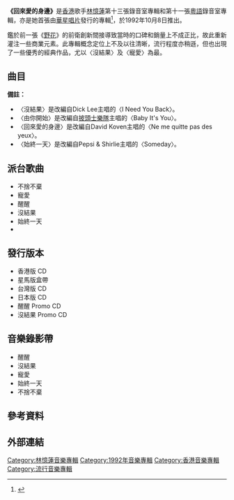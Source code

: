 {{Infobox Album 
| Name		= 回來愛的身邊
| Type		= [[專輯|專輯]]
| Artist	= [[林憶蓮|林憶蓮]] 
| Cover		= Sandylam_backtothelove.jpg
| Released  	= 1992年10月8日
| Recorded  	= 1992年7月
| Length        = 51:37
| Genre		= [[粵語流行音樂|粵語流行音樂]] 
| Label		= [[星工廠|星工廠]]、[[華星唱片|華星唱片]]<ref name="黃夏柏2017"/>
| Producer	= [[許願|許願]]、[[趙增熹|趙增熹]] 
| Last album	= [[野花|野花]]<br>（1991年12月26日）
| This album	= '''回來愛的身邊'''<br>（1992年10月8日）
| Next album	= [[不如重新開始|不如重新開始]]<br>（1993年4月29日）
}}

'''《回來愛的身邊》'''是[[香港|香港]]歌手[[林憶蓮|林憶蓮]]第十三張錄音室專輯和第十一張[[粵語|粵語]]錄音室專輯，亦是她首張由[[華星唱片|華星唱片]]發行的專輯<ref name="黃夏柏2017">{{cite book|author=黃夏柏|title=漫遊八十年代——聽廣東歌的好日子|url=https://books.google.com/books?id=d5xaDwAAQBAJ&pg=PA192|date=26 October 2017|publisher=非凡出版|isbn=978-988-8463-13-8|pages=192–}}</ref>，於1992年10月8日推出。

鑑於前一張《[[野花|野花]]》的前衛創新間接導致當時的口碑和銷量上不成正比，故此重新灌注一些商業元素。此專輯概念定位上不及以往清晰，流行程度亦稍遜，但也出現了一些優秀的經典作品，尤以〈沒結果〉及〈寵愛〉為最。

==曲目==
{{Tracklist
| collapsed = 
| headline = 
| font_size = 
| total_length = 51:37

| all_writing = 
| all_music = 
| all_lyrics = 
| all_arranger = 
| all_producer = [[許願|許願]]、[[趙增熹|趙增熹]] 
| all_except = 

| extra_column =

| title1 = 醒醒
| note1 = 
| music1 = [[倫永亮|倫永亮]]
| lyrics1 = [[林振強|林振強]]
| arranger1 = 倫永亮、許願、趙增熹
| extra1 = 
| length1 = 4:40

| title2 = 沒結果
| note2 = 
| music2 = [[Dick_Lee|Dick Lee]]
| lyrics2 = [[周禮茂|周禮茂]]
| arranger2 = [[杜自持|杜自持]]
| extra2 = 
| length2 = 5:04

| title3 = 由你開始
| note3 = 
| music3 = Burt Bacharach、Mack David、Barney Williams
| lyrics3 = [[林夕|林夕]]
| arranger3 = Roel Garcia
| extra3 = 
| length3 = 4:12

| title4 = 回來愛的身邊
| note4 = 
| music4 = David Koven、Darice Homs
| lyrics4 = 周禮茂
| arranger4 = 趙增熹
| extra4 = 
| length4 = 5:03

| title5 = 躲起來
| note5 = 
| longnote5 = 
| music5 = Dick Lee
| lyrics5 = [[潘源良|潘源良]]
| arranger5 = 萬恩全
| extra5 = 
| length5 = 4:48

| title6 = 要是有緣
| note6 = 音樂
| longnote6 = 
| music6 = Dick Lee
| lyrics6 = 
| arranger6 = 趙增熹
| extra6 = 
| length6 = 0:56

| title7 = 寵愛
| note7 = 
| music7 = 陳秀男
| lyrics7 = 林振強
| arranger7 = 萬恩全
| extra7 = 
| length7 = 5:37

| title8 = 暖暖紅塵
| note8 = 
| longnote8 = 
| music8 = Dick Lee
| lyrics8 = 周禮茂
| arranger8 = 黃偉年
| extra8 = 
| length8 = 4:48

| title9 = 始終一天
| note9 = 
| music9 = [[George_Michael|George Michael]]
| lyrics9 = 林振強
| arranger9 = 趙增熹
| extra9 = 
| length9 = 3:44

| title10 = 愛的世界
| note10 = 
| longnote10 = 
| music10 = 杜自持
| lyrics10 = [[周耀輝|周耀輝]]
| arranger10 = 杜自持
| extra10 = 
| length10 = 4:19

| title11 = 不捨不棄
| note11 = 香港[[世界宣明會|世界宣明會]]共創明天主題曲
| music11 = 倫永亮、[[林憶蓮|林憶蓮]]
| lyrics11 = 周耀輝
| arranger11 = Alexander De La Cruz
| extra11 = 
| length11 = 5:14

| title12 = 回到愛的世界 
| note12 = 音樂
| longnote12 =  
| music12 = 杜自持
| lyrics12 = 
| arranger12 = 杜自持
| extra12 = 
| length12 = 2:39
}}

'''備註：'''
*〈沒結果〉是改編自Dick Lee主唱的〈I Need You Back〉。
*〈由你開始〉是改編自[[披头士乐队|披頭士樂隊]]主唱的〈Baby It's You〉。
*〈回來愛的身邊〉是改編自David Koven主唱的〈Ne me quitte pas des yeux〉。
*〈始終一天〉是改編自Pepsi & Shirlie主唱的〈Someday〉。

==派台歌曲==
*不捨不棄
*寵愛
*醒醒
*沒結果
*始終一天
*

==發行版本==
*香港版 CD
*星馬版盒帶
*台灣版 CD
*日本版 CD
*醒醒 Promo CD
*沒結果 Promo CD

==音樂錄影帶==
* 醒醒
* 沒結果
* 寵愛
* 始終一天
* 不捨不棄

==參考資料==
{{reflist}}

==外部連結==

{{林憶蓮}}
[[Category:林憶蓮音樂專輯|Category:林憶蓮音樂專輯]]
[[Category:1992年音樂專輯|Category:1992年音樂專輯]]
[[Category:香港音樂專輯|Category:香港音樂專輯]]
[[Category:流行音樂專輯|Category:流行音樂專輯]]